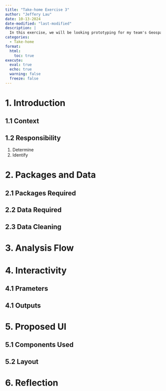 ```yaml
---
title: "Take-home Exercise 3"
author: "Jeffery Lau"
date: 10-13-2024
date-modified: "last-modified"
description: |
  In this exercise, we will be looking prototyping for my team's Geospatial Analytics Shiny Application. I am responsible for 
categories:
  - Take-home
format:
  html:
    toc: true
execute: 
  eval: true
  echo: true
  warning: false
  freeze: false
---
```


# 1. Introduction

## 1.1 Context


## 1.2 Responsibility

1.  Determine
2.  Identify

# 2. Packages and Data

## 2.1 Packages Required

## 2.2 Data Required

## 2.3 Data Cleaning

# 3. Analysis Flow

# 4. Interactivity

## 4.1 Prameters

## 4.1 Outputs

# 5. Proposed UI 

## 5.1 Components Used

## 5.2 Layout

# 6. Reflection
